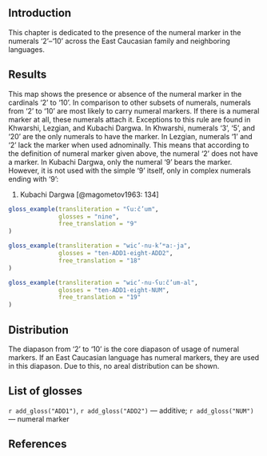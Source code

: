 
## Introduction
This chapter is dedicated to the presence of the numeral marker in the numerals ‘2’--‘10’ across the East Caucasian family and neighboring languages.

## Results
This map shows the presence or absence of the numeral marker in the cardinals ‘2’ to ‘10’. In comparison to other subsets of numerals, numerals from ‘2’ to ‘10’ are most likely to carry numeral markers. If there is a numeral marker at all, these numerals attach it. Exceptions to this rule are found in Khwarshi, Lezgian, and Kubachi Dargwa. In Khwarshi, numerals ‘3’, ‘5’, and ‘20’ are the only numerals to have the marker. In Lezgian, numerals ‘1’ and ‘2’ lack the marker when used adnominally. This means that according to the definition of numeral marker given above, the numeral ‘2’ does not have a marker. In Kubachi Dargwa, only the numeral ‘9’ bears the marker. However, it is not used with the simple ‘9’ itself, only in complex numerals ending with ‘9’:

(@) Kubachi Dargwa [@magometov1963: 134]
```r
gloss_example(transliteration = "ʕu:č’um",
              glosses = "nine",
              free_translation = "9"
)
```
```r
gloss_example(transliteration = "wic’-nu-k’ʷa:-ja",
              glosses = "ten-ADD1-eight-ADD2",
              free_translation = "18"
)
```
```r
gloss_example(transliteration = "wic’-nu-ʕu:č’um-al",
              glosses = "ten-ADD1-eight-NUM",
              free_translation = "19"
)
```

## Distribution
The diapason from ‘2’ to ‘10’ is the core diapason of usage of numeral markers. If an East Caucasian language has numeral markers, they are used in this diapason. Due to this, no areal distribution can be shown.

## List of glosses
`r add_gloss("ADD1")`, `r add_gloss("ADD2")` — additive; `r add_gloss("NUM")` — numeral marker

## References

